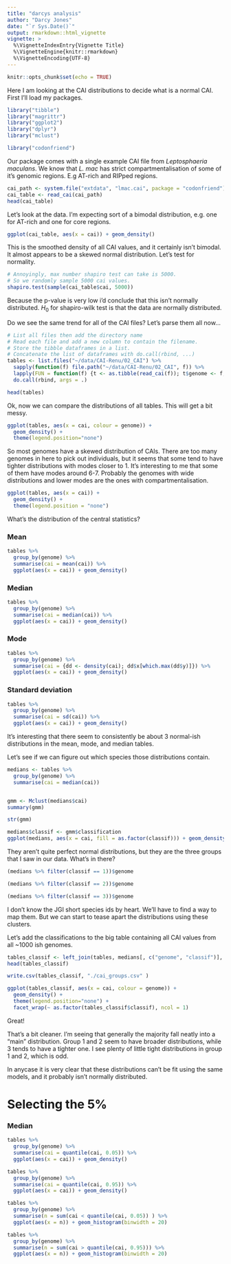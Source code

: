 ```yaml
---
title: "darcys analysis"
author: "Darcy Jones"
date: "`r Sys.Date()`"
output: rmarkdown::html_vignette
vignette: >
  %\VignetteIndexEntry{Vignette Title}
  %\VignetteEngine{knitr::rmarkdown}
  %\VignetteEncoding{UTF-8}
---
```


```r
knitr::opts_chunk$set(echo = TRUE)
```

Here I am looking at the CAI distributions to decide what is a normal CAI.
First I'll load my packages.

```r
library("tibble")
library("magrittr")
library("ggplot2")
library("dplyr")
library("mclust")

library("codonfriend")
```

Our package comes with a single example CAI file from _Leptosphaeria maculans_.
We know that _L. mac_ has strict compartmentalisation of some of it's genomic regions.
E.g AT-rich and RIPped regions.

```r
cai_path <- system.file("extdata", "lmac.cai", package = "codonfriend")
cai_table <- read_cai(cai_path)
head(cai_table)
```

Let's look at the data.
I'm expecting sort of a bimodal distribution, e.g. one for AT-rich and one for core regions.

```r
ggplot(cai_table, aes(x = cai)) + geom_density()
```

This is the smoothed density of all CAI values, and it certainly isn't bimodal.
It almost appears to be a skewed normal distribution.
Let's test for normality.

```r
# Annoyingly, max number shapiro test can take is 5000.
# So we randomly sample 5000 cai values.
shapiro.test(sample(cai_table$cai, 5000))
```

Because the p-value is very low i'd conclude that this isn't normally distributed.
$H_0$ for shapiro-wilk test is that the data are normally distributed.

Do we see the same trend for all of the CAI files?
Let's parse them all now...

```r
# List all files then add the directory name
# Read each file and add a new column to contain the filename.
# Store the tibble dataframes in a list.
# Concatenate the list of dataframes with do.call(rbind, ...)
tables <- list.files("~/data/CAI-Renu/02_CAI") %>%
  sapply(function(f) file.path("~/data/CAI-Renu/02_CAI", f)) %>%
  lapply(FUN = function(f) {t <- as.tibble(read_cai(f)); t$genome <- f; t }) %>%
  do.call(rbind, args = .)

head(tables)
```

Ok, now we can compare the distributions of all tables.
This will get a bit messy.

```r
ggplot(tables, aes(x = cai, colour = genome)) +
  geom_density() +
  theme(legend.position="none")
```

So most genomes have a skewed distribution of CAIs.
There are too many genomes in here to pick out individuals, but it seems that some tend to have tighter distributions with modes closer to 1.
It's interesting to me that some of them have modes around 6-7.
Probably the genomes with wide distributions and lower modes are the ones with compartmentalisation.


```r
ggplot(tables, aes(x = cai)) +
  geom_density() +
  theme(legend.position = "none")
```


What's the distribution of the central statistics?

### Mean

```r
tables %>%
  group_by(genome) %>%
  summarise(cai = mean(cai)) %>%
  ggplot(aes(x = cai)) + geom_density()
```

### Median

```r
tables %>%
  group_by(genome) %>%
  summarise(cai = median(cai)) %>%
  ggplot(aes(x = cai)) + geom_density()
```

### Mode

```r
tables %>%
  group_by(genome) %>%
  summarise(cai = {dd <- density(cai); dd$x[which.max(dd$y)]}) %>%
  ggplot(aes(x = cai)) + geom_density()
```

### Standard deviation

```r
tables %>%
  group_by(genome) %>%
  summarise(cai = sd(cai)) %>%
  ggplot(aes(x = cai)) + geom_density()
```


It's interesting that there seem to consistently be about 3 normal-ish distributions in the mean, mode, and median tables.

Let's see if we can figure out which species those distributions contain.

```r
medians <- tables %>%
  group_by(genome) %>%
  summarise(cai = median(cai))


gmm <- Mclust(medians$cai)
summary(gmm)
```

```r
str(gmm)
```

```r
medians$classif <- gmm$classification
ggplot(medians, aes(x = cai, fill = as.factor(classif))) + geom_density(alpha = 0.5)
```

They aren't quite perfect normal distributions, but they are the three groups that I saw in our data.
What's in there?

```r
(medians %>% filter(classif == 1))$genome
```

```r
(medians %>% filter(classif == 2))$genome
```


```r
(medians %>% filter(classif == 3))$genome
```


I don't know the JGI short species ids by heart. We'll have to find a way to map them.
But we can start to tease apart the distributions using these clusters.

Let's add the classifications to the big table containing all CAI values from all ~1000 ish genomes.

```r
tables_classif <- left_join(tables, medians[, c("genome", "classif")], by="genome")
head(tables_classif)
```

```r

write.csv(tables_classif, "./cai_groups.csv" )
```


```r
ggplot(tables_classif, aes(x = cai, colour = genome)) +
  geom_density() +
  theme(legend.position="none") +
  facet_wrap(~ as.factor(tables_classif$classif), ncol = 1)
```

Great!

That's a bit cleaner.
I'm seeing that generally the majority fall neatly into a "main" distribution.
Group 1 and 2 seem to have broader distributions, while 3 tends to have a tighter one.
I see plenty of little tight distributions in group 1 and 2, which is odd.

In anycase it is very clear that these distributions can't be fit using the same models, and it probably isn't normally distributed.


# Selecting the 5%

### Median

```r
tables %>%
  group_by(genome) %>%
  summarise(cai = quantile(cai, 0.05)) %>%
  ggplot(aes(x = cai)) + geom_density()
```

```r
tables %>%
  group_by(genome) %>%
  summarise(cai = quantile(cai, 0.95)) %>%
  ggplot(aes(x = cai)) + geom_density()
```

```r
tables %>%
  group_by(genome) %>%
  summarise(n = sum(cai < quantile(cai, 0.05)) ) %>%
  ggplot(aes(x = n)) + geom_histogram(binwidth = 20)
```


```r
tables %>%
  group_by(genome) %>%
  summarise(n = sum(cai > quantile(cai, 0.95))) %>%
  ggplot(aes(x = n)) + geom_histogram(binwidth = 20)
```
























```r
```
